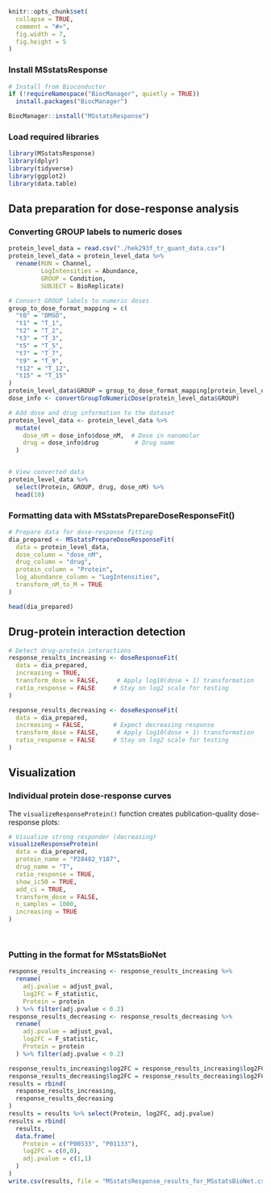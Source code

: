 
```r
knitr::opts_chunk$set(
  collapse = TRUE,
  comment = "#>",
  fig.width = 7,
  fig.height = 5
)
```

### Install MSstatsResponse

```r
# Install from Bioconductor
if (!requireNamespace("BiocManager", quietly = TRUE))
  install.packages("BiocManager")

BiocManager::install("MSstatsResponse")
```

### Load required libraries

```r
library(MSstatsResponse)
library(dplyr)
library(tidyverse)
library(ggplot2)
library(data.table)
```

## Data preparation for dose-response analysis

### Converting GROUP labels to numeric doses

```r
protein_level_data = read.csv("./hek293f_tr_quant_data.csv")
protein_level_data = protein_level_data %>%
  rename(RUN = Channel,
         LogIntensities = Abundance,
         GROUP = Condition,
         SUBJECT = BioReplicate)

# Convert GROUP labels to numeric doses
group_to_dose_format_mapping = c(
  "t0" = "DMSO",
  "t1" = "T_1",
  "t2" = "T_2",
  "t3" = "T_3",
  "t5" = "T_5",
  "t7" = "T_7",
  "t9" = "T_9",
  "t12" = "T_12",
  "t15" = "T_15"
)
protein_level_data$GROUP = group_to_dose_format_mapping[protein_level_data$GROUP]
dose_info <- convertGroupToNumericDose(protein_level_data$GROUP)

# Add dose and drug information to the dataset
protein_level_data <- protein_level_data %>%
  mutate(
    dose_nM = dose_info$dose_nM,  # Dose in nanomolar
    drug = dose_info$drug          # Drug name
  )


# View converted data
protein_level_data %>%
  select(Protein, GROUP, drug, dose_nM) %>%
  head(10)
```

### Formatting data with MSstatsPrepareDoseResponseFit()

```r
# Prepare data for dose-response fitting
dia_prepared <- MSstatsPrepareDoseResponseFit(
  data = protein_level_data,
  dose_column = "dose_nM",
  drug_column = "drug",
  protein_column = "Protein",
  log_abundance_column = "LogIntensities",
  transform_nM_to_M = TRUE  
)

head(dia_prepared)
```

## Drug-protein interaction detection

```r
# Detect drug-protein interactions
response_results_increasing <- doseResponseFit(
  data = dia_prepared,
  increasing = TRUE,       
  transform_dose = FALSE,     # Apply log10(dose + 1) transformation
  ratio_response = FALSE     # Stay on log2 scale for testing
)

response_results_decreasing <- doseResponseFit(
  data = dia_prepared,
  increasing = FALSE,        # Expect decreasing response
  transform_dose = FALSE,     # Apply log10(dose + 1) transformation
  ratio_response = FALSE     # Stay on log2 scale for testing
)
```

## Visualization

### Individual protein dose-response curves

The `visualizeResponseProtein()` function creates publication-quality dose-response plots:

```r
# Visualize strong responder (decreasing)
visualizeResponseProtein(
  data = dia_prepared,
  protein_name = "P28482_Y187",
  drug_name = "T",
  ratio_response = TRUE,
  show_ic50 = TRUE,
  add_ci = TRUE,
  transform_dose = FALSE,
  n_samples = 1000,
  increasing = TRUE
)

 
```

### Putting in the format for MSstatsBioNet

```r
response_results_increasing <- response_results_increasing %>% 
  rename(
    adj.pvalue = adjust_pval,
    log2FC = F_statistic,
    Protein = protein
  ) %>% filter(adj.pvalue < 0.2)
response_results_decreasing <- response_results_decreasing %>%
  rename(
    adj.pvalue = adjust_pval,
    log2FC = F_statistic,
    Protein = protein
  ) %>% filter(adj.pvalue < 0.2)
```

```r
response_results_increasing$log2FC = response_results_increasing$log2FC / 10
response_results_decreasing$log2FC = response_results_decreasing$log2FC * -1 / 10
results = rbind(
  response_results_increasing,
  response_results_decreasing
)
results = results %>% select(Protein, log2FC, adj.pvalue)
results = rbind(
  results,
  data.frame(
    Protein = c("P00533", "P01133"),
    log2FC = c(0,0),
    adj.pvalue = c(1,1)
  )
)
write.csv(results, file = "MSstatsResponse_results_for_MSstatsBioNet.csv", row.names = FALSE)
```